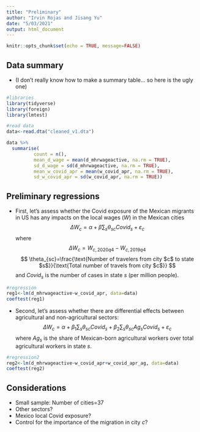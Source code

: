 ```yaml
---
title: "Preliminary"
author: "Irvin Rojas and Jisang Yu"
date: "5/03/2021"
output: html_document
---
```


```r
knitr::opts_chunk$set(echo = TRUE, message=FALSE)
```

## Data summary
* (I don't really know how to make a summary table... so here is the ugly one)
```r
#libraries
library(tidyverse)
library(foreign)
library(lmtest)

#read data
data<-read.dta("cleaned_v1.dta") 
```

```r
data %>%
  summarise(
          count = n(),
          mean_d_wage = mean(d_mhrwageactive, na.rm = TRUE),
          sd_d_wage = sd(d_mhrwageactive, na.rm = TRUE),
          mean_w_covid_apr = mean(w_covid_apr, na.rm = TRUE),
          sd_w_covid_apr = sd(w_covid_apr, na.rm = TRUE))
```

## Preliminary regressions

* First, let's assess whether the Covid exposure of the Mexican migrants in US has any impacts on the local wages ($W$) in the Mexican cities
$$
\Delta W_{c}=\alpha+\beta \sum_{s} \theta_{sc}Covid_s+\varepsilon_c
$$
where
$$
\Delta W_{c}=W_{c,2020q4}-W_{c,2019q4}
$$
$$
\theta_{sc}=\frac{\text{Number of travelers from city $c$ to state $s$}}{\text{Total number of travels from city $c$}}
$$
and $Covid_s$ is the number of cases in state $s$ (per million people).
```r
#regression
reg1<-lm(d_mhrwageactive~w_covid_apr, data=data)
coeftest(reg1)
```

* Second, let's assess whether there are differential effects between agricultural and non-agricultural sectors:
$$
\Delta W_{c}=\alpha+\beta_1 \sum_{s} \theta_{sc}Covid_s +\beta_2 \sum_{s} \theta_{sc} Ag_s Covid_s +\varepsilon_c
$$
where $Ag_s$ is the share of Mexican-born agricultural workers over total agricultural workers in state $s$.
```r
#regression2
reg2<-lm(d_mhrwageactive~w_covid_apr+w_covid_apr_ag, data=data)
coeftest(reg2)
```

## Considerations
* Small sample: Number of cities=37
* Other sectors?
* Mexico local Covid exposure?
* Control for the importance of the migration in city $c$?
